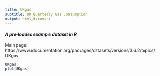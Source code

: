 ```yaml
---
title: UKgas
subtitle: UK Quarterly Gas Consumption
output: html_document
---
```


#### *A pre-loaded example dataset in R*
Main page: https://www.rdocumentation.org/packages/datasets/versions/3.6.2/topics/UKgas

```r
UKgas
plot(UKgas)
```
